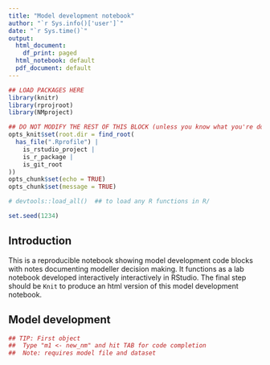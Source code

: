 ```yaml
---
title: "Model development notebook"
author: "`r Sys.info()['user']`"
date: "`r Sys.time()`"
output:
  html_document:
    df_print: paged
  html_notebook: default
  pdf_document: default
---
```


<!-- Instructions: -->
<!--  1. Run this as a notebook -->
<!--  2. make sure you already have data in DerivedData directory -->
<!--  3. Use the code_library() to import code -->
<!--  4. Adapt code below to create a control file suitable for your problem -->
<!--  5. Use the RStudio 'Addins' to help you -->
<!--  6. There are R markdown templates to help you get started with diagnostics -->
<!--  7. Write your thoughts and decision making in the document as you go -->
<!--  8. Keep the script self contained - any R objects your need in other scripts, save them with saveRDS() and use readRDS() to load them in other scripts -->
<!--  9. Rerun chunks whenever you need to restart R and periodically to ensure the reproducibility chain is unbroken -->
<!--  10. after running everything check everything is update with "run all" and then knit the document to have a record of your model development log -->


```r
## LOAD PACKAGES HERE
library(knitr)
library(rprojroot)
library(NMproject)

## DO NOT MODIFY THE REST OF THIS BLOCK (unless you know what you're doing)
opts_knit$set(root.dir = find_root(
  has_file(".Rprofile") | 
    is_rstudio_project | 
    is_r_package | 
    is_git_root
))
opts_chunk$set(echo = TRUE)
opts_chunk$set(message = TRUE)
```

```r
# devtools::load_all()  ## to load any R functions in R/

set.seed(1234)

```

## Introduction

This is a reproducible notebook showing model development code blocks with notes documenting modeller decision making.  It functions as a lab notebook developed interactively interactively in RStudio.  The final step should be `Knit` to produce an html version of this model development notebook.

## Model development

```r

## TIP: First object
##  Type "m1 <- new_nm" and hit TAB for code completion
##  Note: requires model file and dataset



```


